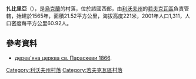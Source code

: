{{coord|50|16|29|N|23|42|31|E|scale:100000|display=title}}

'''扎比里亞'''（{{lang-uk|Забір'я}}），是[[烏克蘭|烏克蘭]]的村落，位於該國西部，由[[利沃夫州|利沃夫州]]的[[若夫克瓦區|若夫克瓦區]]負責管轄，始建於1565年，面積21.52平方公里，海拔高度221米，2001年人口1,311，人口密度每平方公里60.92人。

==參考資料==
*[https://web.archive.org/web/20120821073137/http://decerkva.org.ua/2zhovkZ.html дерев'яна церква св. Параскеви 1866].

{{DEFAULTSORT:Забір'я}}
[[Category:利沃夫州村落|Category:利沃夫州村落]]
[[Category:若夫克瓦區村落|Category:若夫克瓦區村落]]


{{Lviv-geo-stub}}